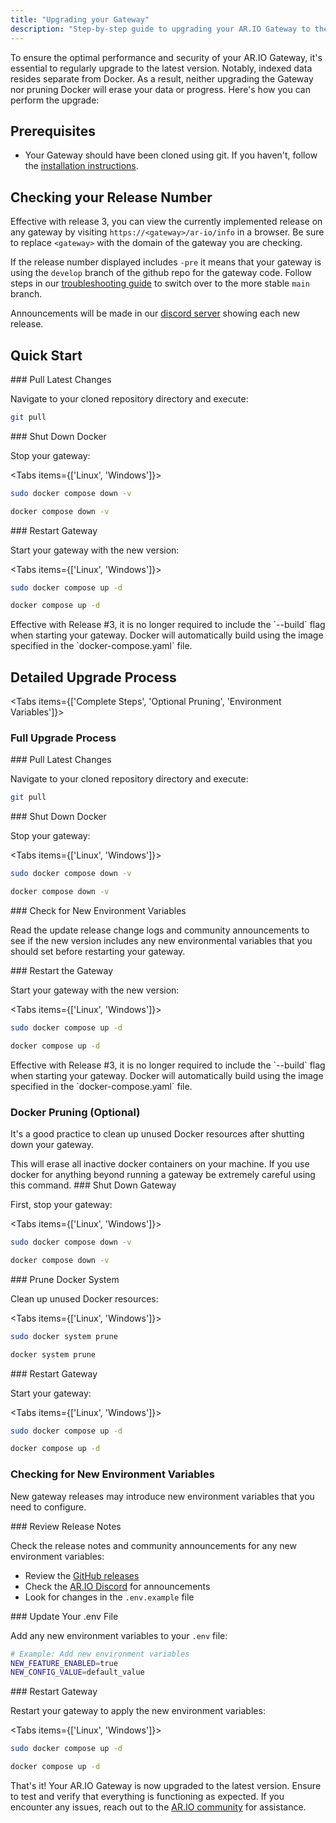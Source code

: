 ```yaml
---
title: "Upgrading your Gateway"
description: "Step-by-step guide to upgrading your AR.IO Gateway to the latest version safely without losing data or progress"
---
```


To ensure the optimal performance and security of your AR.IO Gateway, it's essential to regularly upgrade to the latest version. Notably, indexed data resides separate from Docker. As a result, neither upgrading the Gateway nor pruning Docker will erase your data or progress. Here's how you can perform the upgrade:

## Prerequisites

- Your Gateway should have been cloned using git. If you haven't, follow the [installation instructions](/build/run-a-gateway/join-the-network).

## Checking your Release Number

Effective with release 3, you can view the currently implemented release on any gateway by visiting `https://<gateway>/ar-io/info` in a browser. Be sure to replace `<gateway>` with the domain of the gateway you are checking.

If the release number displayed includes `-pre` it means that your gateway is using the `develop` branch of the github repo for the gateway code. Follow steps in our [troubleshooting guide](/build/advanced/advanced-gateway-operation/troubleshooting) to switch over to the more stable `main` branch.

Announcements will be made in our [discord server](https://discord.gg/7zUPfN4D6g) showing each new release.

## Quick Start

<Steps>
<Step>
### Pull Latest Changes

Navigate to your cloned repository directory and execute:

```bash
git pull
```

</Step>

<Step>
### Shut Down Docker

Stop your gateway:

<Tabs items={['Linux', 'Windows']}>
<Tab value="Linux">

```bash
sudo docker compose down -v
```

</Tab>

<Tab value="Windows">

```bash
docker compose down -v
```

</Tab>
</Tabs>

</Step>

<Step>
### Restart Gateway

Start your gateway with the new version:

<Tabs items={['Linux', 'Windows']}>
<Tab value="Linux">

```bash
sudo docker compose up -d
```

</Tab>

<Tab value="Windows">

```bash
docker compose up -d
```

<Callout type="info" title="Release #3 Note">
  Effective with Release #3, it is no longer required to include the `--build`
  flag when starting your gateway. Docker will automatically build using the
  image specified in the `docker-compose.yaml` file.
</Callout>

</Tab>
</Tabs>

</Step>
</Steps>

## Detailed Upgrade Process

<Tabs items={['Complete Steps', 'Optional Pruning', 'Environment Variables']}>
<Tab value="Complete Steps">

### Full Upgrade Process

<Steps>
<Step>
### Pull Latest Changes

Navigate to your cloned repository directory and execute:

```bash
git pull
```

</Step>

<Step>
### Shut Down Docker

Stop your gateway:

<Tabs items={['Linux', 'Windows']}>
<Tab value="Linux">

```bash
sudo docker compose down -v
```

</Tab>

<Tab value="Windows">

```bash
docker compose down -v
```

</Tab>
</Tabs>

</Step>

<Step>
### Check for New Environment Variables

Read the update release change logs and community announcements to see if the new version includes any new environmental variables that you should set before restarting your gateway.

</Step>

<Step>
### Restart the Gateway

Start your gateway with the new version:

<Tabs items={['Linux', 'Windows']}>
<Tab value="Linux">

```bash
sudo docker compose up -d
```

</Tab>

<Tab value="Windows">

```bash
docker compose up -d
```

<Callout type="info" title="Release #3 Note">
  Effective with Release #3, it is no longer required to include the `--build`
  flag when starting your gateway. Docker will automatically build using the
  image specified in the `docker-compose.yaml` file.
</Callout>

</Tab>
</Tabs>

</Step>
</Steps>

</Tab>

<Tab value="Optional Pruning">

### Docker Pruning (Optional)

It's a good practice to clean up unused Docker resources after shutting down your gateway.

<Callout type="warning" title="Important">
  This will erase all inactive docker containers on your machine. If you use
  docker for anything beyond running a gateway be extremely careful using this
  command.
</Callout>

<Steps>
<Step>
### Shut Down Gateway

First, stop your gateway:

<Tabs items={['Linux', 'Windows']}>
<Tab value="Linux">

```bash
sudo docker compose down -v
```

</Tab>

<Tab value="Windows">

```bash
docker compose down -v
```

</Tab>
</Tabs>

</Step>

<Step>
### Prune Docker System

Clean up unused Docker resources:

<Tabs items={['Linux', 'Windows']}>
<Tab value="Linux">

```bash
sudo docker system prune
```

</Tab>

<Tab value="Windows">

```bash
docker system prune
```

</Tab>
</Tabs>

</Step>

<Step>
### Restart Gateway

Start your gateway:

<Tabs items={['Linux', 'Windows']}>
<Tab value="Linux">

```bash
sudo docker compose up -d
```

</Tab>

<Tab value="Windows">

```bash
docker compose up -d
```

</Tab>
</Tabs>

</Step>
</Steps>

</Tab>

<Tab value="Environment Variables">

### Checking for New Environment Variables

New gateway releases may introduce new environment variables that you need to configure.

<Steps>
<Step>
### Review Release Notes

Check the release notes and community announcements for any new environment variables:

- Review the [GitHub releases](https://github.com/ar-io/ar-io-node/releases)
- Check the [AR.IO Discord](https://discord.gg/7zUPfN4D6g) for announcements
- Look for changes in the `.env.example` file

</Step>

<Step>
### Update Your .env File

Add any new environment variables to your `.env` file:

```bash
# Example: Add new environment variables
NEW_FEATURE_ENABLED=true
NEW_CONFIG_VALUE=default_value
```

</Step>

<Step>
### Restart Gateway

Restart your gateway to apply the new environment variables:

<Tabs items={['Linux', 'Windows']}>
<Tab value="Linux">

```bash
sudo docker compose up -d
```

</Tab>

<Tab value="Windows">

```bash
docker compose up -d
```

</Tab>
</Tabs>

</Step>
</Steps>

</Tab>
</Tabs>

That's it! Your AR.IO Gateway is now upgraded to the latest version. Ensure to test and verify that everything is functioning as expected. If you encounter any issues, reach out to the [AR.IO community](https://discord.gg/7zUPfN4D6g) for assistance.
